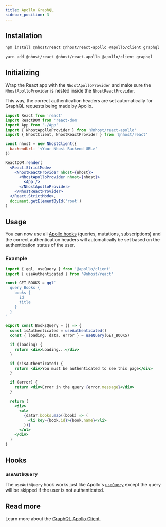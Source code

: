 ```yaml
---
title: Apollo GraphQL
sidebar_position: 3
---
```



## Installation

<Tabs groupId="package-manager">
  <TabItem value="npm" label="npm" default>

```bash
npm install @nhost/react @nhost/react-apollo @apollo/client graphql
```

  </TabItem>
  <TabItem value="yarn" label="Yarn">

```bash
yarn add @nhost/react @nhost/react-apollo @apollo/client graphql
```

  </TabItem>
</Tabs>

## Initializing

Wrap the React app with the `NhostApolloProvider` and make sure the `NhostApolloProvider` is nested inside the `NhostReactProvider`.

This way, the correct authentication headers are set automatically for GraphQL requests being made by Apollo.

```jsx
import React from 'react'
import ReactDOM from 'react-dom'
import App from './App'
import { NhostApolloProvider } from '@nhost/react-apollo'
import { NhostClient, NhostReactProvider } from '@nhost/react'

const nhost = new NhostClient({
  backendUrl: '<Your Nhost Backend URL>'
})

ReactDOM.render(
  <React.StrictMode>
    <NhostReactProvider nhost={nhost}>
      <NhostApolloProvider nhost={nhost}>
        <App />
      </NhostApolloProvider>
    </NhostReactProvider>
  </React.StrictMode>,
  document.getElementById('root')
)
```

## Usage

You can now use all [Apollo hooks](https://www.apollographql.com/docs/react/api/react/hooks/) (queries, mutations, subscriptions) and the correct authentication headers will automatically be set based on the authentication status of the user.

### Example

```jsx
import { gql, useQuery } from '@apollo/client'
import { useAuthenticated } from '@nhost/react'

const GET_BOOKS = gql`
  query Books {
    books {
      id
      title
    }
  }
`

export const BooksQuery = () => {
  const isAuthenticated = useAuthenticated()
  const { loading, data, error } = useQuery(GET_BOOKS)

  if (loading) {
    return <div>Loading...</div>
  }

  if (!isAuthenticated) {
    return <div>You must be authenticated to see this page</div>
  }

  if (error) {
    return <div>Error in the query {error.message}</div>
  }

  return (
    <div>
      <ul>
        {data?.books.map((book) => (
          <li key={book.id}>{book.name}</li>
        ))}
      </ul>
    </div>
  )
}
```

## Hooks

### `useAuthQuery`

The `useAuthQuery` hook works just like Apollo's [`useQuery`](https://www.apollographql.com/docs/react/api/react/hooks/#usequery) except the query will be skipped if the user is not authenticated.

## Read more

Learn more about the [GraphQL Apollo Client](https://www.apollographql.com/docs/react/).
